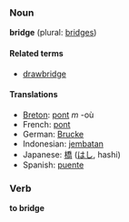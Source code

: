 === Noun ===
'''bridge''' (plural: [[bridges]])

==== Related terms ====
*[[drawbridge]]

==== Translations ====
*[[Breton]]: [[pont]] ''m'' -où
*French: [[pont]]
*German: [[Brucke]]
*Indonesian: [[jembatan]]
*Japanese: [[橋]] ([[はし]], hashi)
*Spanish: [[puente]]

===Verb===
'''to bridge'''